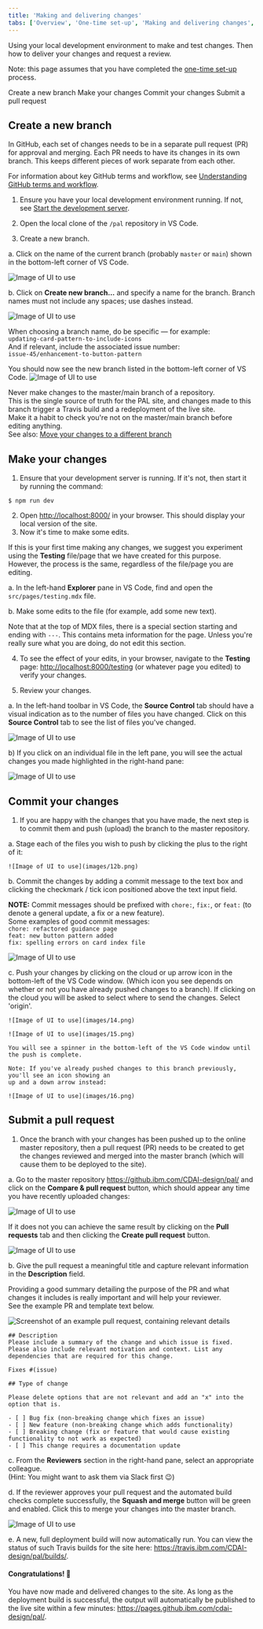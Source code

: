 ```yaml
---
title: 'Making and delivering changes'
tabs: ['Overview', 'One-time set-up', 'Making and delivering changes', 'Troubleshooting']
---
```


<PageDescription>

Using your local development environment to make and test changes. Then how to deliver your changes and request a review.

</PageDescription>

<InlineNotification kind="info">

Note: this page assumes that you have completed the <a href="./one-time-set-up">one-time set-up</a> process.

</InlineNotification>

<AnchorLinks small>
  <AnchorLink>Create a new branch</AnchorLink>
  <AnchorLink>Make your changes</AnchorLink>
  <AnchorLink>Commit your changes</AnchorLink>
  <AnchorLink>Submit a pull request</AnchorLink>
</AnchorLinks>



## Create a new branch

In GitHub, each set of changes needs to be in a separate pull request (PR) for approval and merging. 
Each PR needs to have its changes in its own branch. This keeps different pieces of work separate from each other.

<InlineNotification kind="info">

For information about key GitHub terms and workflow, see [Understanding GitHub terms and workflow](./troubleshooting#understanding-github-terms-and-workflow).

</InlineNotification>

1. Ensure you have your local development environment running. If not, see [Start the development server](./one-time-set-up#start-the-development-server).

2. Open the local clone of the `/pal` repository in VS Code.

3. Create a new branch.

  a. Click on the name of the current branch (probably `master` or `main`) shown in the bottom-left corner of VS Code.
  
  ![Image of UI to use](images/5.png)

  b. Click on **Create new branch...** and specify a name for the branch. Branch names must not include any 
  spaces; use dashes instead.

  ![Image of UI to use](images/6.png)

  <InlineNotification kind="info">

  When choosing a branch name, do be specific — for example:<br />
  ```updating-card-pattern-to-include-icons```<br />
  And if relevant, include the associated issue number:<br />
  ```issue-45/enhancement-to-button-pattern```

  </InlineNotification>

  You should now see the new branch listed in the bottom-left corner of VS Code.
  ![Image of UI to use](images/7.png)

  <InlineNotification kind="warning">

  Never make changes to the master/main branch of a repository.<br />
  This is the single source of truth for the PAL site, and changes made to this branch trigger a Travis build 
  and a redeployment of the live site.<br />
  Make it a habit to check you're not on the master/main branch before editing anything.<br />
  See also: [Move your changes to a different branch](./troubleshooting#move-your-changes-to-a-different-branch)

  </InlineNotification>




## Make your changes

1. Ensure that your development server is running. If it's not, then start it by running the command:
  ```
  $ npm run dev
  ```
2. Open <http://localhost:8000/> in your browser. This should display your local version of the site.
3. Now it's time to make some edits. 

  <InlineNotification kind="info">

  If this is your first time making any changes, we suggest you experiment using the **Testing** file/page that 
  we have created for this purpose.<br />
  However, the process is the same, regardless of the file/page you are editing.

  </InlineNotification>

  a. In the left-hand **Explorer** pane in VS Code, find and open the `src/pages/testing.mdx` file.

  b. Make some edits to the file (for example, add some new text).

  <InlineNotification kind="warning">

  Note that at the top of MDX files, there is a special section starting and ending with `---`. 
  This contains meta information for the page. Unless you're really sure what you are doing, do not edit this section.

  </InlineNotification>

4. To see the effect of your edits, in your browser, navigate to the **Testing** page: <http://localhost:8000/testing> 
(or whatever page you edited) to verify your changes.

5. Review your changes. 

  a. In the left-hand toolbar in VS Code, the **Source Control** tab should have a visual indication as to the
  number of files you have changed. Click on this **Source Control** tab to see the list of files you've changed.

  ![Image of UI to use](images/10c.png)

  b) If you click on an individual file in the left pane, you will see the actual changes you made highlighted 
  in the right-hand pane:

  ![Image of UI to use](images/11.png)



## Commit your changes

1. If you are happy with the changes that you have made, the next step is to commit them and push (upload) the
  branch to the master repository.

  a. Stage each of the files you wish to push by clicking the plus to the right of it:

    ![Image of UI to use](images/12b.png)

  b. Commit the changes by adding a commit message to the text box and clicking the
      checkmark / tick icon positioned above the text input field.<br />

  <InlineNotification kind="info">

  **NOTE:** Commit messages should be prefixed with `chore:`, `fix:`, or `feat:` (to denote a general 
  update, a fix or a new feature).<br />
  Some examples of good commit messages:<br />
  `chore: refactored guidance page`<br />
  `feat: new button pattern added`<br />
  `fix: spelling errors on card index file`

  </InlineNotification>

  ![Image of UI to use](images/13.png)

  c. Push your changes by clicking on the cloud or up arrow icon in the bottom-left of the VS Code window. 
    (Which icon you see depends on whether or not you have already pushed changes to a branch).
    If clicking on the cloud you will be asked to select where to send the changes. Select 'origin'.

    ![Image of UI to use](images/14.png)

    ![Image of UI to use](images/15.png)

    You will see a spinner in the bottom-left of the VS Code window until the push is complete.

    Note: If you've already pushed changes to this branch previously, you'll see an icon showing an 
    up and a down arrow instead:

    ![Image of UI to use](images/16.png)


## Submit a pull request
1. Once the branch with your changes has been pushed up to the online master repository, then a pull 
request (PR) needs to be created to get the changes reviewed and merged into the master branch (which 
will cause them to be deployed to the site).

  a. Go to the master repository <https://github.ibm.com/CDAI-design/pal/> and click on the **Compare & pull request** button, 
  which should appear any time you have recently uploaded changes:

  ![Image of UI to use](images/17.png)

  If it does not you can achieve the same result by clicking on the **Pull requests** tab and then clicking
  the **Create pull request** button.

  ![Image of UI to use](images/18.png)

  b. Give the pull request a meaningful title and capture relevant information in the **Description** field.

  <InlineNotification kind="info">

  Providing a good summary detailing the purpose of the PR and what changes it includes is really important and will help your reviewer.<br />
  See the example PR and template text below.

  </InlineNotification>

<Accordion>
  <AccordionItem title="Example of a clear, well written pull request">

  ![Screenshot of an example pull request, containing relevant details](/images/Example_PR.png)

  </AccordionItem>
  <AccordionItem title="Pull request template text you can copy and paste">

```
## Description
Please include a summary of the change and which issue is fixed. Please also include relevant motivation and context. List any dependencies that are required for this change.

Fixes #(issue)

## Type of change

Please delete options that are not relevant and add an "x" into the option that is.

- [ ] Bug fix (non-breaking change which fixes an issue)
- [ ] New feature (non-breaking change which adds functionality)
- [ ] Breaking change (fix or feature that would cause existing functionality to not work as expected)
- [ ] This change requires a documentation update
```

  </AccordionItem>
</Accordion>

  c. From the **Reviewers** section in the right-hand pane, select an appropriate colleague.<br />
  (Hint: You might want to ask them via Slack first 😉)

  d. If the reviewer approves your pull request and the automated build checks complete successfully, the
    **Squash and merge** button will be green and enabled. Click this to merge your changes into the master branch.

  ![Image of UI to use](images/19.png)

  e. A new, full deployment build will now automatically run. You can view the status of such Travis builds 
  for the site here: <https://travis.ibm.com/CDAI-design/pal/builds/>.


#### Congratulations! 🙌
You have now made and delivered changes to the site. As long as the deployment build is successful, 
the output will automatically be published to the live site within a few minutes: <https://pages.github.ibm.com/cdai-design/pal/>.
